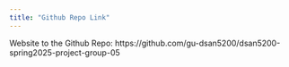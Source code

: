---
title: "Github Repo Link"
---

Website to the Github Repo: https://github.com/gu-dsan5200/dsan5200-spring2025-project-group-05

